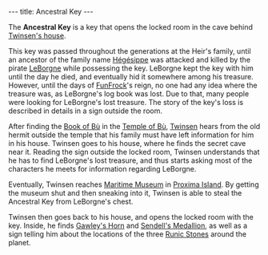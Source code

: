---
title: Ancestral Key
---

{{twinsunica import}}{{Infobox Item
 |image=Key to the heirs room1.png
 |type=key
 |critical=yes
 |magical=
 |unique=yes
 |lba1=yes
 |lba2=
 |upgrades=no
 |rowposition=
 |columnposition=
 |effect=
 |effectamount=
 |purpose=
 |combattype=none
 |powerlevel=
 |rate=none
 |range=none
 |damage=none
}}

The '''Ancestral Key''' is a key that opens the locked room in the cave behind [[Twinsen's house]].

This key was passed throughout the generations at the Heir's family, until an ancestor of the family name [[Hégésippe]] was attacked and killed by the pirate [[LeBorgne]] while possessing the key. LeBorgne kept the key with him until the day he died, and eventually hid it somewhere among his treasure. However, until the days of [[FunFrock]]'s reign, no one had any idea where the treasure was, as LeBorgne's log book was lost. Due to that, many people were looking for LeBorgne's lost treasure. The story of the key's loss is described in details in a sign outside the room.

After finding the [[Book of Bù]] in the [[Temple of Bù]], [[Twinsen]] hears from the old hermit outside the temple that his family must have left information for him in his house. Twinsen goes to his house, where he finds the secret cave near it. Reading the sign outside the locked room, Twinsen understands that he has to find LeBorgne's lost treasure, and thus starts asking most of the characters he meets for information regarding LeBorgne.

Eventually, Twinsen reaches [[Maritime Museum]] in [[Proxima Island]]. By getting the museum shut and then sneaking into it, Twinsen is able to steal the Ancestral Key from LeBorgne's chest.

Twinsen then goes back to his house, and opens the locked room with the key. Inside, he finds [[Gawley's Horn]] and [[Sendell's Medallion]], as well as a sign telling him about the locations of the three [[Runic Stones]] around the planet.